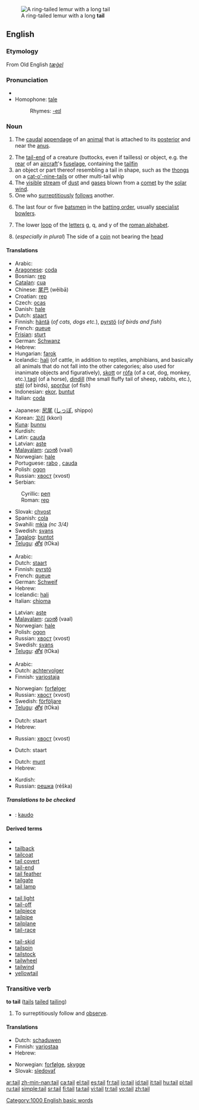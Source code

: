 [[Image:Ring_tailed_lemurs.jpg|thumb|A ring-tailed lemur with a long '''tail''']]
==English==

===Etymology===
From Old English ''[[tæġel]]''

===Pronunciation===
*{{audio|en-us-tail.ogg|Audio (US)}}
* Homophone: [[tale]]
*:Rhymes: [[Rhymes:English:-eɪl|-eɪl]]

===Noun===
{{en-noun}}

# {{anatomy}} The [[caudal]] [[appendage]] of an [[animal]] that is attached to its [[posterior]] and near the [[anus]].
# The [[tail-end]] of a creature (buttocks, even if tailless) or object, e.g. the [[rear]] of an [[aircraft]]'s [[fuselage]], containing the [[tailfin]]
# an object or part thereof resembling a tail in shape, such as the [[thong]]s on a [[cat-o'-nine-tails]] or other multi-tail whip
# The [[visible]] [[stream]] of [[dust]] and [[gas]]es blown from a [[comet]] by the [[solar wind]].
# One who [[surreptitious]]ly [[follow]]s another.
# {{Cricket}} The last four or five [[batsman|batsmen]] in the [[batting order]], usually [[specialist]] [[bowlers]].
# {{Typography}} The lower [[loop]] of the [[letter]]s g, q, and y of the [[roman alphabet]].
# (''especially in plural'') The side of a [[coin]] not bearing the [[head]]

====Translations====
{{trans-top|tail of animal}}
*Arabic: {{ARchar|[[ذنب]]}} {{unicode|(ðánab)}} {{m}}
*[[Aragonese]]: [[coda]] {{f}}
*Bosnian: [[rep#Bosnian|rep]] {{m}}
*[[Catalan]]: [[cua]] {{f}}
*Chinese: [[尾巴]] (wěibā)
*Croatian: [[rep#Croatian|rep]] {{m}}
*Czech: [[ocas]] {{m}}
*Danish: [[hale#Danish|hale]] {{c}}
*Dutch: [[staart]] {{m}}
*Finnish: [[häntä]] (''of cats, dogs etc.''), [[pyrstö]] (''of birds and fish'')
*French: [[queue#French|queue]] {{f}}
*[[Frisian]]: [[sturt]]
*German: [[Schwanz]] {{m}}
*Hebrew: {{he-translation|זנב|zanáv}} {{m}}
*Hungarian: [[farok]]
*Icelandic: [[hali]] {{m}} (of cattle, in addition to reptiles, amphibians, and basically all animals that do not fall into the other categories; also used for inanimate objects and figuratively), [[skott]] {{n}} or [[rófa]] {{f}} (of a cat, dog, monkey, etc.),[[tagl]] (of a horse), [[dindill]] {{m}} (the small fluffy tail of sheep, rabbits, etc.), [[stél]] {{n}} (of birds), [[sporður]] {{m}} (of fish)
*Indonesian: [[ekor]], [[buntut]]
*Italian: [[coda#Italian|coda]] {{f}}
{{trans-mid}}
*Japanese: [[尻尾]] ([[しっぽ]], shippo)
*Korean: [[꼬리]] (kkori)
*[[Kuna]]: [[bunnu]]
*Kurdish: {{KUchar|[[کلک]]}}
*Latin: [[cauda]]
*Latvian: [[aste]] {{f}}
*[[Malayalam]]: [[വാല്‍]] (vaal)
*Norwegian: [[hale]] {{m}}
*Portuguese: [[rabo]] {{m}}, [[cauda]] {{f}}
*Polish: [[ogon]] {{m}}
*Russian: [[хвост]] (xvost) {{m}}
*Serbian:
:Cyrillic: [[реп#Serbian|реп]] {{m}}
:Roman: [[rep#Serbian|rep]] {{m}}
*Slovak: [[chvost]] {{m}}
*Spanish: [[cola#Spanish|cola]] {{f}}
*Swahili: [[mkia]] ''(nc 3/4)''
*Swedish: [[svans]] {{c}}
*[[Tagalog]]: [[buntot]] {{n}}
*[[Telugu]]: [[తోక]] (tOka)
{{trans-bottom}}

{{trans-top|comet tail}}
*Arabic: {{ARchar|[[ذنب]]}} {{unicode|(ðánab)}} {{m}}
*Dutch: [[staart]] {{m}}
*Finnish: [[pyrstö]]
*French: [[queue]] {{f}}
*German: [[Schweif]] {{m}}
*Hebrew: {{he-translation|שובל|shovál}} {{m}}
*Icelandic: [[hali]] {{m}}
*Italian: [[chioma]] {{f}}
{{trans-mid}}
*Latvian: [[aste]] {{f}}
*[[Malayalam]]: [[വാല്‍]] (vaal)
*Norwegian: [[hale]] {{m}}
*Polish: [[ogon]] {{m}}
*Russian: [[хвост]] (xvost) {{m}}
*Swedish: [[svans]] {{c}}
*[[Telugu]]: [[తోక]] (tOka)
{{trans-bottom}}

{{trans-top|surreptitious follower}}
*Arabic: {{ARchar|[[ذنب]]}} {{unicode|(ðánab)}} {{m}}
*Dutch: [[achtervolger]] {{m}}
*Finnish: [[varjostaja]]
{{trans-mid}}
*Norwegian: [[forfølger]] {{m}}
*Russian: [[хвост]] (xvost) {{m}}
*Swedish: [[förföljare]] {{c}}
*[[Telugu]]: [[తోక]] (tOka)
{{trans-bottom}}

{{trans-top|cricket term}}
{{trans-mid}}
{{trans-bottom}}

{{trans-top|buttocks}}
{{trans-mid}}
{{trans-bottom}}

{{trans-top|the rear of an aircraft's fuselage, containing the tailfin}}
*Dutch: staart
*Hebrew: {{he-translation|זנב|zanáv}} {{m}}
{{trans-mid}}
*Russian: [[хвост]] (xvost) {{m}}
{{trans-bottom}}

{{trans-top|(typography) The lower loop of the letters g, q and y of the roman alphabet}}
*Dutch: staart
{{trans-mid}}
{{trans-bottom}}

{{trans-top|The side of a coin not bearing the head}}
*Dutch: [[munt]]
*Hebrew: {{he-translation|פלי|páli}} {{m}}
{{trans-mid}}
*Kurdish: {{KUchar|[[خه‌ت]]}}
*Russian: [[решка]] (réška) {{m}}
{{trans-bottom}}

=====Translations to be checked=====
{{checktrans}}
*{{ttbc|Ido}}: [[kaudo]]

====Derived terms====
{{top3}}
*{{cat-o'-nine-tails}}
*[[tailback]]
*[[tailcoat]]
*[[tail covert]]
*[[tail-end]]
*[[tail feather]]
*[[tailgate]]
*[[tail lamp]]
{{mid3}}
*[[tail light]]
*[[tail-off]]
*[[tailpiece]]
*[[tailpipe]]
*[[tailplane]]
*[[tail-race]]
{{mid3}}
*[[tail-skid]]
*[[tailspin]]
*[[tailstock]]
*[[tailwheel]]
*[[tailwind]]
*[[yellowtail]]
{{bottom3}}

===Transitive verb===
{{rfc-trverb|Transitive verb}}
'''to tail''' ([[tails]] [[tailed]] [[tailing]])

# To surreptitiously follow and [[observe]].

====Translations====
{{trans-top|to tail}}
*Dutch: [[schaduwen]]
*Finnish: [[varjostaa]]
*Hebrew: {{he-translation|לזנב|lezanév}}
{{trans-mid}}
*Norwegian: [[forfølge]], [[skygge]]
*Slovak: [[sledovať]]
{{trans-bottom}}

[[Category:1000 English basic words]]

[[ar:tail]]
[[zh-min-nan:tail]]
[[ca:tail]]
[[el:tail]]
[[es:tail]]
[[fr:tail]]
[[io:tail]]
[[id:tail]]
[[it:tail]]
[[hu:tail]]
[[pl:tail]]
[[ru:tail]]
[[simple:tail]]
[[sr:tail]]
[[fi:tail]]
[[ta:tail]]
[[vi:tail]]
[[tr:tail]]
[[vo:tail]]
[[zh:tail]]
